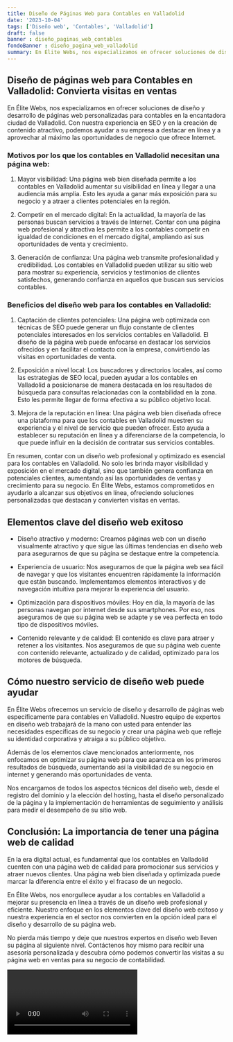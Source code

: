 ```yaml
---
title: Diseño de Páginas Web para Contables en Valladolid
date: '2023-10-04'
tags: ['Diseño web', 'Contables', 'Valladolid']
draft: false
banner : diseño_paginas_web_contables
fondoBanner : diseño_pagina_web_valladolid
summary: En Élite Webs, nos especializamos en ofrecer soluciones de diseño y desarrollo de páginas web personalizadas para contables en la encantadora ciudad de Valladolid. Con nuestra experiencia en SEO y en la creación de contenido atractivo, podemos ayudar a su empresa a destacar en línea y a aprovechar al máximo las oportunidades de negocio que ofrece Internet.
---
```


## Diseño de páginas web para Contables en Valladolid: Convierta visitas en ventas

En Élite Webs, nos especializamos en ofrecer soluciones de diseño y desarrollo de páginas web personalizadas para contables en la encantadora ciudad de Valladolid. Con nuestra experiencia en SEO y en la creación de contenido atractivo, podemos ayudar a su empresa a destacar en línea y a aprovechar al máximo las oportunidades de negocio que ofrece Internet.

### Motivos por los que los contables en Valladolid necesitan una página web:

1. Mayor visibilidad: Una página web bien diseñada permite a los contables en Valladolid aumentar su visibilidad en línea y llegar a una audiencia más amplia. Esto les ayuda a ganar más exposición para su negocio y a atraer a clientes potenciales en la región.

2. Competir en el mercado digital: En la actualidad, la mayoría de las personas buscan servicios a través de Internet. Contar con una página web profesional y atractiva les permite a los contables competir en igualdad de condiciones en el mercado digital, ampliando así sus oportunidades de venta y crecimiento.

3. Generación de confianza: Una página web transmite profesionalidad y credibilidad. Los contables en Valladolid pueden utilizar su sitio web para mostrar su experiencia, servicios y testimonios de clientes satisfechos, generando confianza en aquellos que buscan sus servicios contables.

### Beneficios del diseño web para los contables en Valladolid:

1. Captación de clientes potenciales: Una página web optimizada con técnicas de SEO puede generar un flujo constante de clientes potenciales interesados en los servicios contables en Valladolid. El diseño de la página web puede enfocarse en destacar los servicios ofrecidos y en facilitar el contacto con la empresa, convirtiendo las visitas en oportunidades de venta.

2. Exposición a nivel local: Los buscadores y directorios locales, así como las estrategias de SEO local, pueden ayudar a los contables en Valladolid a posicionarse de manera destacada en los resultados de búsqueda para consultas relacionadas con la contabilidad en la zona. Esto les permite llegar de forma efectiva a su público objetivo local.

3. Mejora de la reputación en línea: Una página web bien diseñada ofrece una plataforma para que los contables en Valladolid muestren su experiencia y el nivel de servicio que pueden ofrecer. Esto ayuda a establecer su reputación en línea y a diferenciarse de la competencia, lo que puede influir en la decisión de contratar sus servicios contables.

En resumen, contar con un diseño web profesional y optimizado es esencial para los contables en Valladolid. No solo les brinda mayor visibilidad y exposición en el mercado digital, sino que también genera confianza en potenciales clientes, aumentando así las oportunidades de ventas y crecimiento para su negocio. En Élite Webs, estamos comprometidos en ayudarlo a alcanzar sus objetivos en línea, ofreciendo soluciones personalizadas que destacan y convierten visitas en ventas.

<GifSeo />

<Cta />

## Elementos clave del diseño web exitoso

- Diseño atractivo y moderno: Creamos páginas web con un diseño visualmente atractivo y que sigue las últimas tendencias en diseño web para asegurarnos de que su página se destaque entre la competencia.

- Experiencia de usuario: Nos aseguramos de que la página web sea fácil de navegar y que los visitantes encuentren rápidamente la información que están buscando. Implementamos elementos interactivos y de navegación intuitiva para mejorar la experiencia del usuario.

- Optimización para dispositivos móviles: Hoy en día, la mayoría de las personas navegan por internet desde sus smartphones. Por eso, nos aseguramos de que su página web se adapte y se vea perfecta en todo tipo de dispositivos móviles.

- Contenido relevante y de calidad: El contenido es clave para atraer y retener a los visitantes. Nos aseguramos de que su página web cuente con contenido relevante, actualizado y de calidad, optimizado para los motores de búsqueda.

## Cómo nuestro servicio de diseño web puede ayudar

En Élite Webs ofrecemos un servicio de diseño y desarrollo de páginas web específicamente para contables en Valladolid. Nuestro equipo de expertos en diseño web trabajará de la mano con usted para entender las necesidades específicas de su negocio y crear una página web que refleje su identidad corporativa y atraiga a su público objetivo.

Además de los elementos clave mencionados anteriormente, nos enfocamos en optimizar su página web para que aparezca en los primeros resultados de búsqueda, aumentando así la visibilidad de su negocio en internet y generando más oportunidades de venta.

Nos encargamos de todos los aspectos técnicos del diseño web, desde el registro del dominio y la elección del hosting, hasta el diseño personalizado de la página y la implementación de herramientas de seguimiento y análisis para medir el desempeño de su sitio web.

## Conclusión: La importancia de tener una página web de calidad

En la era digital actual, es fundamental que los contables en Valladolid cuenten con una página web de calidad para promocionar sus servicios y atraer nuevos clientes. Una página web bien diseñada y optimizada puede marcar la diferencia entre el éxito y el fracaso de un negocio.

En Élite Webs, nos enorgullece ayudar a los contables en Valladolid a mejorar su presencia en línea a través de un diseño web profesional y eficiente. Nuestro enfoque en los elementos clave del diseño web exitoso y nuestra experiencia en el sector nos convierten en la opción ideal para el diseño y desarrollo de su página web.

No pierda más tiempo y deje que nuestros expertos en diseño web lleven su página al siguiente nivel. Contáctenos hoy mismo para recibir una asesoría personalizada y descubra cómo podemos convertir las visitas a su página web en ventas para su negocio de contabilidad.

<Video />

<CtaBot job='Contables' city='Valladolid'/>

<Gmaps query='Valladolid+españa+maps' />